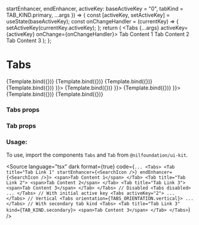 
<Meta title="Disclosure/Tabs" component={Tabs} />

  startEnhancer,
  endEnhancer,
  activeKey: baseActiveKey = "0",
  tabKind = TAB_KIND.primary,
  ...args
}) => {
  const [activeKey, setActiveKey] = useState(baseActiveKey);
  const onChangeHandler = (currentKey) => {
    setActiveKey(currentKey.activeKey);
  };
  return (
    <Tabs {...args} activeKey={activeKey} onChange={onChangeHandler}>
      <Tab title="Tab Link 1" startEnhancer={startEnhancer} endEnhancer={endEnhancer} kind={tabKind}>
        <span>Tab Content 1</span>
      </Tab>
      <Tab title="Tab Link 2" kind={tabKind}>
        <span>Tab Content 2</span>
      </Tab>
      <Tab title="Tab Link 3" kind={tabKind}>
        <span>Tab Content 3</span>
      </Tab>
    </Tabs>
  );
};

# Tabs

<Canvas isColumn>
  <Story name="Base" args={{}}>
    {Template.bind({})}
  </Story>
  <Story name="Disabled" args={{ disabled: true }}>
    {Template.bind({})}
  </Story>
  <Story name="With Initial Active Key" args={{ activeKey: "2" }}>
    {Template.bind({})}
  </Story>
  <Story name="Vertical" args={{ orientation: ORIENTATION.vertical }}>
    {Template.bind({})}
  </Story>
  <Story name="With Start Enhancer" args={{ startEnhancer: <HeartIcon /> }}>
    {Template.bind({})}
  </Story>
  <Story name="With End Enhancer" args={{ endEnhancer: <HeartIcon /> }}>
    {Template.bind({})}
  </Story>
  <Story name="With Secondary Tab Kind" args={{ tabKind: TAB_KIND.secondary, startEnhancer: <HeartIcon /> }}>
    {Template.bind({})}
  </Story>
  <Story name="Disabled With Secondary Tab Kind" args={{ tabKind: TAB_KIND.secondary, disabled: true }}>
    {Template.bind({})}
  </Story>
</Canvas>

### Tabs props

<ArgsTable of={Tabs} />

### Tab props

<ArgsTable of={Tab} />

### Usage:

To use, import the components `Tabs` and `Tab` from `@nilfoundation/ui-kit`.

<Source
  language="tsx"
  dark
  format={true}
  code={`
        ...
        <Tabs>
          <Tab title="Tab Link 1" startEnhancer={<SearchIcon />} endEnhancer={<SearchIcon />}>
            <span>Tab Content 1</span>
          </Tab>
          <Tab title="Tab Link 2">
            <span>Tab Content 2</span>
          </Tab>
          <Tab title="Tab Link 3">
            <span>Tab Content 3</span>
          </Tab>
        </Tabs>
        // Disabled
        <Tabs disabled>
          ...
        </Tabs>
        // With initial active key
        <Tabs activeKey="2">
          ...
        </Tabs>
        // Vertical
        <Tabs orientation={TABS_ORIENTATION.vertical}>
          ...
        </Tabs>
        // With secondary tab kind
        <Tabs>
          <Tab title="Tab Link 3" kind={TAB_KIND.secondary}>
            <span>Tab Content 3</span>
          </Tab>
        </Tabs>
  `}
/>
